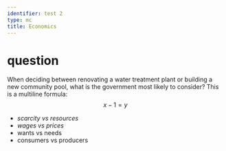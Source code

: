 ---
identifier: test 2
type: mc
title: Economics
---
# question
When deciding between renovating a water treatment plant or
building a new community pool, what is the government
most likely to consider?
This is a multiline formula:
$$x-1=y$$

* *scarcity vs resources*
* *wages vs prices*
* wants vs needs
* consumers vs producers

